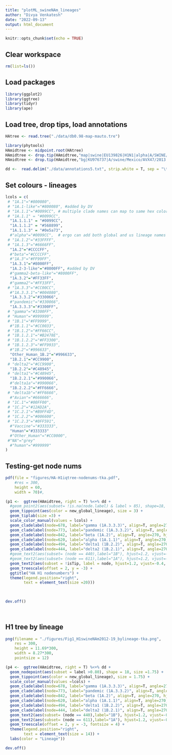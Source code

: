 ```yaml
---
title: "plotML_swineNAm_lineages"
author: "Divya Venkatesh"
date: "2022-09-13"
output: html_document
---
```


```r
knitr::opts_chunk$set(echo = TRUE)
```

## Clear workspace

```r
rm(list=ls()) 
```

## Load packages

```r
library(ggplot2)
library(ggtree)
library(tidyr)
library(ape)
```

## Load tree, drop tips, load annotations

```r
HAtree <- read.tree("./data/db0.98-map-mauto.tre")

library(phytools)
HAmidtree <- midpoint.root(HAtree)
HAmidtree <- drop.tip(HAmidtree,"map|swine|EU139826|H1N1|alpha|A/SWINE/IOWA/1973")
HAmidtree <- drop.tip(HAmidtree,"bg|KU976737|A/swine/Mexico/AVX47/2013|Mexico|2013-01-08")

dd <-  read.delim("./data/annotations5.txt", strip.white = T, sep = "\t" )
```

## Set colours - lineages

```r

lcols = c(
 # "1A.1"="#800080",
 # "1A.1-like"="#800080", #added by DV
 # "1A.1.1"="#0099CC", # multiple clade names can map to same hex color
 # "1A.1.1" = "#0099CC",
  "1A.1.1.1" = "#0099CC",
  "1A.1.1.2" = "#568899",
  "1A.1.1.3" = "#0e5a73",
  #"alpha"="#0099CC",  # ergo can add both global and us lineage names as needed
 # "1A.1.2"="#33FFFF",  
 # "1A.1.3"="#6666FF", 
  "1A.2"="#CCCCFF",
  #"beta"="#CCCCFF",    
  #"1A.3"="#FF99FF",
  "1A.3.1"="#8000FF",
  "1A.2-3-like"="#8000FF", #added by DV
  #"gamma2-beta-like"="#8000FF",
  "1A.3.2"="#FF33FF",
  #"gamma2"="#FF33FF",
 # "1A.3.3"="#CC00CC",
  #"1A.3.3.1"="#004080",
  "1A.3.3.2"="#330066",
  #"pandemic"="#330066",
  "1A.3.3.3"="#3300FF",
 # "gamma"="#3300FF",
 # "Human"="#999999",
 # "1B.1"="#FF9999",
  #"1B.1.1"="#CC0033",
 # "1B.1.2"="#FF66CC",
 # "1B.1.2.1"="#B2478E",
 # "1B.1.2.2"="#FF3300",
 # "1B.1.2.3"="#FF9933",
  #"1B.2"="#996633",
  "Other_Human_1B.2"="#996633",
  "1B.2.1"="#CC9900",
 # "delta2"="#CC9900",
  "1B.2.2"="#C48945",
 # "delta1"="#C48945",
  "1B.2.2.1"="#990066",
  #"delta1a"="#990066",
  "1B.2.2.2"="#FF6666",
 # "delta1b"="#FF6666",
  #"Avian"="#666666",
 # "1C.1"="#00FF00",
 # "1C.2"="#12AD2A",
 # "1C.2.1"="#B9FF4D",
 # "1C.2.2"="#006600",
 # "1C.2.3"="#0FF591",
  #"Vaccine"="#333333",
  "Human"="#333333"
  #"Other_Human"="#CC0000",
 #"NA"="grey"
  #"human"="#999999"
)
```

## Testing-get node nums

```r

pdf(file = "figures/HA-H1iqtree-nodenums-tka.pdf", 
    #res = 300,
    height = 60,
    width = 70)#,

(p1 <-  ggtree(HAmidtree, right = T) %<+% dd +
  #geom_point2(aes(subset= !is.na(node.label) & label > 85), shape=18, size=2.5) +
  geom_tippoint(aes(color = new_global_lineage), size = 3) +
  geom_tiplab(size =3) + 
  scale_color_manual(values = lcols) +
  geom_cladelabel(node=678, label="gamma (1A.3.3.3)", align=T, angle=270, hjust='center', offset.text = 0.005) +
  geom_cladelabel(node=773, label="pandemic (1A.3.3.2)", align=T, angle=270, hjust='center', offset.text = 0.005) +
  geom_cladelabel(node=842, label="beta (1A.2)", align=T, angle=270, hjust='center', offset.text = 0.005) +
  geom_cladelabel(node=620, label="alpha (1A.1.1)", align=T, angle=270, hjust='center', offset.text = 0.005) +
  geom_cladelabel(node=494, label="delta1 (1B.2.2)", align=T, angle=270, hjust='center', offset.text = 0.005) +
  geom_cladelabel(node=444, label="delta2 (1B.2.1)", align=T, angle=270, hjust='center', offset.text = 0.005) +
  #geom_text2(aes(subset= (node == 440),label="1B"), hjust=1.2, vjust=-1.0, size = 5) +
  #geom_text2(aes(subset= (node == 611),label="1A"), hjust=1.2, vjust=-1.0, size = 5) +
  geom_text2(aes(subset = !isTip, label = node, hjust=1.2, vjust=-0.4, size =1)) +
  geom_treescale(offset = 2, y = -3) + 
  ggtitle("HA H1 nodenumbers") +
  theme(legend.position="right",
        text = element_text(size =20)))
  

 
dev.off()
  
         
```

## H1 tree by lineage

```r
png(filename = "./figures/Fig1_H1swineNAm2012-19_bylineage-tka.png", 
    res = 300,
    height = 11.69*300,
    width = 8.27*300,
    pointsize = 12)

(p4 <-  ggtree(HAmidtree, right = T) %<+% dd +
  geom_nodepoint(aes(subset = label >0.80), shape = 18, size =1.75) +
  geom_tippoint(aes(color = new_global_lineage), size = 1.75) +
  scale_color_manual(values =lcols) +
  geom_cladelabel(node=678, label="gamma (1A.3.3.3)", align=T, angle=270, hjust='center', offset.text = 0.005) +
  geom_cladelabel(node=773, label="pandemic (1A.3.3.2)", align=T, angle=270, hjust='center', offset.text = 0.005) +
  geom_cladelabel(node=842, label="beta (1A.2)", align=T, angle=270, hjust='center', offset.text = 0.005) +
  geom_cladelabel(node=620, label="alpha (1A.1.1)", align=T, angle=270, hjust='center', offset.text = 0.005) +
  geom_cladelabel(node=494, label="delta1 (1B.2.2)", align=T, angle=270, hjust='center', offset.text = 0.005) +
  geom_cladelabel(node=444, label="delta2 (1B.2.1)", align=T, angle=270, hjust='center', offset.text = 0.005) +
  geom_text2(aes(subset= (node == 440),label="1B"), hjust=1.2, vjust=-0.1, size = 6) +
  geom_text2(aes(subset= (node == 611),label="1A"), hjust=1.2, vjust=-0.4, size = 6) +
  geom_treescale(offset = 2, y = -3, fontsize = 4) + 
  theme(legend.position="right",
        text = element_text(size = 14)) +
  labs(color = "Lineage")) 

dev.off()

```
